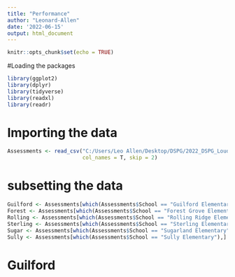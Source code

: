 ```yaml
---
title: "Performance"
author: "Leonard-Allen"
date: '2022-06-15'
output: html_document
---
```


```r
knitr::opts_chunk$set(echo = TRUE)
```

#Loading the packages
```r
library(ggplot2)
library(dplyr)
library(tidyverse)
library(readxl)
library(readr)
```


# Importing the data
```r
Assessments <- read_csv("C:/Users/Leo Allen/Desktop/DSPG/2022_DSPG_Loudoun/data/raw/Assessments.csv", 
                        col_names = T, skip = 2)

```


# subsetting the data
```r
Guilford <- Assessments[which(Assessments$School == "Guilford Elementary"),]
Forest <- Assessments[which(Assessments$School == "Forest Grove Elementary"),]
Rolling <- Assessments[which(Assessments$School == "Rolling Ridge Elementary"),]
Sterling <- Assessments[which(Assessments$School == "Sterling Elementary"),]
Sugar <- Assessments[which(Assessments$School == "Sugarland Elementary"),]
Sully <- Assessments[which(Assessments$School == "Sully Elementary"),]
```

# Guilford
```r

```

